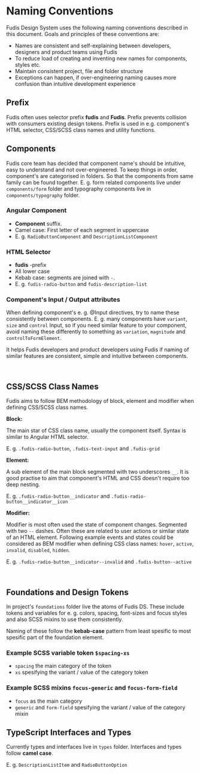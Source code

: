 
<Meta title="Documentation/Development/Naming Conventions" />

# Naming Conventions

Fudis Design System uses the following naming conventions described in this document. Goals and principles of these conventions are:

- Names are consistent and self-explaining between developers, designers and product teams using Fudis
- To reduce load of creating and inventing new names for components, styles etc.
- Maintain consistent project, file and folder structure
- Exceptions can happen, if over-engineering naming causes more confusion than intuitive development experience

## Prefix

Fudis often uses selector prefix **fudis** and **Fudis**. Prefix prevents collision with consumers existing design tokens. Prefix is used in e.g. component's HTML selector, CSS/SCSS class names and utility functions.

## Components

Fudis core team has decided that component name's should be intuitive, easy to understand and not over-engineered. To keep things in order, component's are categorised in folders. So that the components from same family can be found together. E. g. form related components live under `components/form` folder and typography components live in `components/typography` folder.

### Angular Component

- **Component** suffix.
- Camel case: First letter of each segment in uppercase
- E. g. `RadioButtonComponent` and `DescriptionListComponent`

### HTML Selector

- **fudis** -prefix
- All lower case
- Kebab case: segments are joined with <code>-</code>.
- E. g. `fudis-radio-button` and `fudis-description-list`

### Component's Input / Output attributes

When defining component's e. g. @Input directives, try to name these consistently between components. E. g. many components have `variant`, `size` and `control` Input, so if you need similar feature to your component, avoid naming these differently to something as `variation`, `magnitude` and `controlToFormElement`.

It helps Fudis developers and product developers using Fudis if naming of similar features are consistent, simple and intuitive between components.

<br />

## CSS/SCSS Class Names

Fudis aims to follow BEM methodology of block, element and modifier when defining CSS/SCSS class names.

**Block:**

The main star of CSS class name, usually the component itself. Syntax is similar to Angular HTML selector.

E. g. `.fudis-radio-button`, `.fudis-text-input` and `.fudis-grid`

**Element:**

A sub element of the main block segmented with two underscores `__`. It is good practise to aim that component's HTML and CSS doesn't require too deep nesting.

E. g. `.fudis-radio-button__indicator` and `.fudis-radio-button__indicator__icon`

**Modifier:**

Modifier is most often used the state of component changes. Segmented with two `--` dashes. Often these are related to user actions or similar state of an HTML element. Following example events and states could be considered as BEM modifier when defining CSS class names: `hover`, `active`, `invalid`, `disabled`, `hidden`.

E. g. `.fudis-radio-button__indicator--invalid` and `.fudis-button--active`

<br />

## Foundations and Design Tokens

In project's `foundations` folder live the atoms of Fudis DS. These include tokens and variables for e. g. colors, spacing, font-sizes and focus styles and also SCSS mixins to use them consistently.

Naming of these follow the **kebab-case** pattern from least spesific to most spesific part of the foundation element.

### Example SCSS variable token `$spacing-xs`

- `spacing` the main category of the token
- `xs` spesifying the variant / value of the category token

### Example SCSS mixins `focus-generic` and `focus-form-field`

- `focus` as the main category
- `generic` and `form-field` spesifying the variant / value of the category mixin

## TypeScript Interfaces and Types

Currently types and interfaces live in `types` folder. Interfaces and types follow **camel case**.

E. g. `DescriptionListItem` and `RadioButtonOption`
